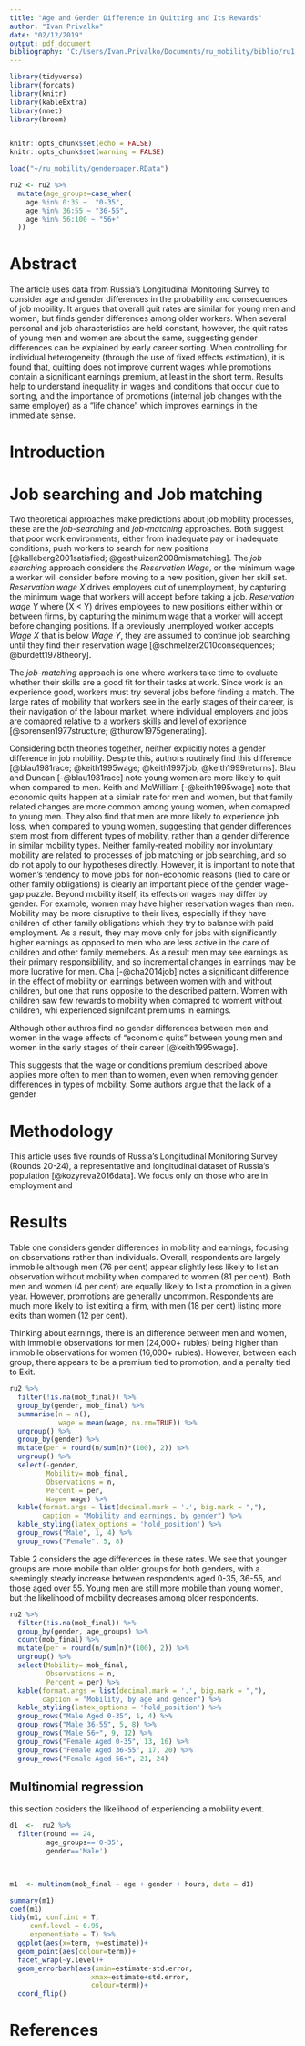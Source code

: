 ```yaml
---
title: "Age and Gender Difference in Quitting and Its Rewards"
author: "Ivan Privalko"
date: "02/12/2019"
output: pdf_document
bibliography: 'C:/Users/Ivan.Privalko/Documents/ru_mobility/biblio/ru1.bib'
---
```



```r
library(tidyverse)
library(forcats) 
library(knitr)
library(kableExtra)
library(nnet)
library(broom)


knitr::opts_chunk$set(echo = FALSE)
knitr::opts_chunk$set(warning = FALSE)

load("~/ru_mobility/genderpaper.RData")

ru2 <- ru2 %>% 
  mutate(age_groups=case_when(
    age %in% 0:35 ~  "0-35",
    age %in% 36:55 ~ "36-55",
    age %in% 56:100 ~ "56+"
  ))


```

# Abstract

The article uses data from Russia's Longitudinal Monitoring Survey to consider age and gender differences in the probability and consequences of job mobility. 
It argues that overall quit rates are similar for young men and women, but finds gender differences among older workers. 
When several personal and job characteristics are held constant, however, the quit rates of young men and women are about the same, suggesting gender differences can be explained by early career sorting. 
When controlling for individual heterogeneity (through the use of fixed effects estimation), it is found that, quitting does not improve current wages while promotions contain a significant earnings premium, at least in the short term. 
Results help to understand inequality in wages and conditions that occur due to sorting, and the importance of promotions (internal job changes with the same employer) as a "life chance" which improves earnings in the immediate sense.


# Introduction 


# Job searching and Job matching 

Two theoretical approaches make predictions about job mobility processes, these are the *job-searching* and  *job-matching* approaches. 
Both suggest that poor work environments, either from inadequate pay or inadequate conditions, push workers to search for new positions [@kalleberg2001satisfied; @gesthuizen2008mismatching]. 
The *job searching* approach considers the *Reservation Wage*, or the minimum wage a worker will consider before moving to a new position, given her skill set. 
*Reservation wage X* drives employers out of unemployment, by capturing the minimum wage that workers will accept before taking a job. 
*Reservation wage Y* where (X < Y) drives employees to new positions either within or between firms, by capturing the minimum wage that a worker will accept before changing positions. 
If a previously unemployed worker accepts *Wage X* that is below *Wage Y*, they are assumed to continue job searching until they find their reservation wage [@schmelzer2010consequences; @burdett1978theory].

The *job-matching* approach is one where workers take time to evaluate whether their skills are a good fit for their tasks at work. 
Since work is an experience good, workers must try several jobs before finding a match.
The large rates of mobility that workers see in the early stages of their career, is their navigation of the labour market, where individual employers and jobs are comapred relative to a workers skills and level of exprience [@sorensen1977structure; @thurow1975generating].  

Considering both theories together, neither explicitly notes a gender difference in job mobility. 
Despite this, authors routinely find this difference  [@blau1981race; @keith1995wage; @keith1997job; @keith1999returns]. 
Blau and Duncan [-@blau1981race] note young women are more likely to quit when compared to men. 
Keith and McWilliam [-@keith1995wage] note that economic quits happen at a simialr rate for men and women, but that family related changes are more common among young women, when comapred to young men. 
They also find that men are more likely to experience job loss, when compared to young women, suggesting that gender differences stem most from different types of mobility, rather than a gender difference in similar mobility types. 
Neither family-reated mobility nor involuntary mobility are related to processes of job matching or job searching, and so do not apply to our hypotheses directly.
However, it is important to note that women's tendency to move jobs for non-economic reasons (tied to care or other family obligations) is clearly an important piece of the gender wage-gap puzzle.
Beyond mobility itself, its effects on wages may differ by gender. For example, women may have higher reservation wages than men. Mobility may be more disruptive to their lives, especially if they have children of other family obligations which they try to balance with paid employment. As a result, they may move only for jobs with significantly higher earnings as opposed to men who are less active in the care of children and other family memebers. As a result men may see earnings as their primary responsiblility, and so incremental changes in earnings may be more lucrative for men. Cha [-@cha2014job] notes a significant difference in the effect of mobility on earnings between women with and without children, but one that runs opposite to the described pattern. Women with children saw few rewards to mobility when comapred to woment without children, whi experienced signifcant premiums in earnings. 


Although other authros find no gender differences between men and women in the wage effects of "economic quits" between young men and women in the early stages of their career [@keith1995wage].



This suggests that the wage or conditions premium described above applies more often to men than to women, even when removing gender differences in types of mobility. 
Some authors argue that the lack of a gender  


# Methodology

This article uses five rounds of Russia's Longitudinal Monitoring Survey (Rounds 20-24), a representative and longitudinal dataset of Russia's population [@kozyreva2016data]. We focus only on those who are in employment and 

# Results

Table one considers gender differences in mobility and earnings, focusing on observations rather than individuals. Overall, respondents are largely immobile although men (76 per cent) appear slightly less likely to list an observation without mobility when compared to women (81 per cent). Both men and women (4 per cent) are equally likely to list a promotion in a given year. However, promotions are generally uncommon. Respondents are much more likely to list exiting a firm, with men (18 per cent) listing more exits than women (12 per cent).

Thinking about earnings, there is an difference between men and women, with immobile observations for men (24,000+ rubles) being higher than immobile observations for women (16,000+ rubles). However, between each group, there appears to be a premium tied to promotion, and a penalty tied to Exit. 

```r

ru2 %>% 
  filter(!is.na(mob_final)) %>% 
  group_by(gender, mob_final) %>% 
  summarise(n = n(),
            wage = mean(wage, na.rm=TRUE)) %>% 
  ungroup() %>% 
  group_by(gender) %>% 
  mutate(per = round(n/sum(n)*(100), 2)) %>% 
  ungroup() %>% 
  select(-gender,
         Mobility= mob_final,
         Observations = n,
         Percent = per,
         Wage= wage) %>% 
  kable(format.args = list(decimal.mark = '.', big.mark = ","),
        caption = "Mobility and earnings, by gender") %>% 
  kable_styling(latex_options = 'hold_position') %>% 
  group_rows("Male", 1, 4) %>% 
  group_rows("Female", 5, 8) 
```

Table 2 considers the age differences in these rates. We see that younger groups are more mobile than older groups for both genders, with a seemingly steady increase between respondents aged 0-35, 36-55, and those aged over 55. Young men are still more mobile than young women, but the likelihood of mobility decreases among older respondents.  

```r

ru2 %>% 
  filter(!is.na(mob_final)) %>% 
  group_by(gender, age_groups) %>% 
  count(mob_final) %>% 
  mutate(per = round(n/sum(n)*(100), 2)) %>% 
  ungroup() %>% 
  select(Mobility= mob_final,
         Observations = n,
         Percent = per) %>% 
  kable(format.args = list(decimal.mark = '.', big.mark = ","),
        caption = "Mobility, by age and gender") %>% 
  kable_styling(latex_options = 'hold_position') %>% 
  group_rows("Male Aged 0-35", 1, 4) %>% 
  group_rows("Male 36-55", 5, 8) %>% 
  group_rows("Male 56+", 9, 12) %>% 
  group_rows("Female Aged 0-35", 13, 16) %>% 
  group_rows("Female Aged 36-55", 17, 20) %>% 
  group_rows("Female Aged 56+", 21, 24)
```

## Multinomial regression

this section cosiders the likelihood of experiencing a mobility event.

```r
d1  <-  ru2 %>% 
  filter(round == 24,
         age_groups=='0-35',
         gender=='Male') 


  
m1  <- multinom(mob_final ~ age + gender + hours, data = d1)
```


```r

summary(m1)
coef(m1)
tidy(m1, conf.int = T,
     conf.level = 0.95,
     exponentiate = T) %>% 
  ggplot(aes(x=term, y=estimate))+
  geom_point(aes(colour=term))+
  facet_wrap(~y.level)+
  geom_errorbarh(aes(xmin=estimate-std.error,
                    xmax=estimate+std.error,
                    colour=term))+
  coord_flip()

```


# References


